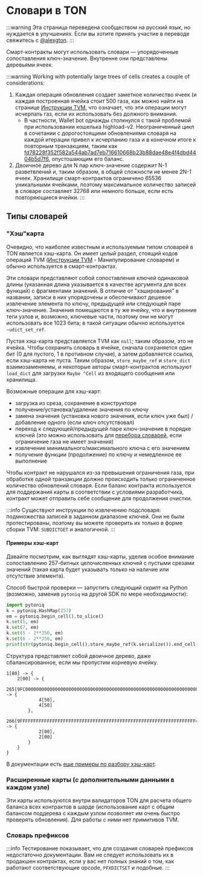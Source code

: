 # Словари в TON

:::warning
Эта страница переведена сообществом на русский язык, но нуждается в улучшениях. Если вы хотите принять участие в переводе свяжитесь с [@alexgton](https://t.me/alexgton).
:::

Смарт-контракты могут использовать словари — упорядоченные сопоставления ключ-значение. Внутренне они представлены деревьями ячеек.

:::warning
Working with potentially large trees of cells creates a couple of considerations:

1. Каждая операция обновления создает заметное количество ячеек (и каждая построенная ячейка стоит 500 газа, как можно найти на странице [Инструкции TVM](/v3/documentation/tvm/instructions#gas-prices), что означает, что эти операции могут исчерпать газ, если их использовать без должного внимания.
    - В частности, Wallet bot однажды столкнулся с такой проблемой при использовании кошелька highload-v2. Неограниченный цикл в сочетании с дорогостоящими обновлениями словаря на каждой итерации привел к исчерпанию газа и в конечном итоге к повторным транзакциям, таким как [fd78228f352f582a544ab7ad7eb716610668b23b88dae48e4f4dbd4404b5d7f6](https://tonviewer.com/transaction/fd78228f352f582a544ab7ad7eb716610668b23b88dae48e4f4dbd4404b5d7f6), опустошающим его баланс.
2. Двоичное дерево для N пар ключ-значение содержит N-1 разветвлений и, таким образом, в общей сложности не менее 2N-1 ячеек. Хранилище смарт-контрактов ограничено 65536 уникальными ячейками, поэтому максимальное количество записей в словаре составляет 32768 или немного больше, если есть повторяющиеся ячейки.
    :::

## Типы словарей

### "Хэш"карта

Очевидно, что наиболее известным и используемым типом словарей в TON является хэш-карта. Он имеет целый раздел, стоящий кодов операций TVM ([Инструкции TVM](/v3/documentation/tvm/instructions#quick-search) - Манипулирование словарем) и обычно используется в смарт-контрактах.

Эти словари представляют собой сопоставления ключей одинаковой длины (указанная длина указывается в качестве аргумента для всех функций) с фрагментами значений. В отличие от "хэширования" в названии, записи в них упорядочены и обеспечивают дешевое извлечение элемента по ключу, предыдущей или следующей паре ключ-значение. Значения помещаются в ту же ячейку, что и внутренние теги узлов и, возможно, ключевые части, поэтому они не могут использовать все 1023 бита; в такой ситуации обычно используется `~udict_set_ref`.

Пустая хэш-карта представляется TVM как `null`; таким образом, это не ячейка. Чтобы сохранить словарь в ячейке, сначала сохраняется один бит (0 для пустого, 1 в противном случае), а затем добавляется ссылка, если хэш-карта не пуста. Таким образом, `store_maybe_ref` и `store_dict` взаимозаменяемы, и некоторые авторы смарт-контрактов используют `load_dict` для загрузки `Maybe ^Cell` из входящего сообщения или хранилища.

Возможные операции для хэш-карт:

- загрузка из среза, сохранение в конструкторе
- получение/установка/удаление значения по ключу
- замена значения (установка нового значения, если ключ уже был) / добавление одного (если ключ отсутствовал)
- переход к следующей/предыдущей паре ключ-значение в порядке ключей (это можно использовать для [перебора словарей](/v3/documentation/smart-contracts/func/cookbook#how-to-iterate-dictionaries), если ограничение газа не имеет значения)
- извлечение минимального/максимального ключа с его значением
- получение функции (продолжение) по ключу и немедленное ее выполнение

Чтобы контракт не нарушался из-за превышения ограничения газа, при обработке одной транзакции должно происходить только ограниченное количество обновлений словаря. Если баланс контракта используется для поддержания карты в соответствии с условиями разработчика, контракт может отправить себе сообщение для продолжения очистки.

:::info
Существуют инструкции по извлечению подсловаря: подмножества записей в заданном диапазоне ключей. Они не были протестированы, поэтому вы можете проверить их только в форме сборки TVM: `SUBDICTGET` и аналогичной.
:::

#### Примеры хэш-карт

Давайте посмотрим, как выглядят хэш-карты, уделив особое внимание сопоставлению 257-битных целочисленных ключей с пустыми срезами значений (такая карта будет указывать только на наличие или отсутствие элемента).

Способ быстрой проверки — запустить следующий скрипт на Python (возможно, заменив `pytoniq` на другой SDK по мере необходимости):

```python
import pytoniq
k = pytoniq.HashMap(257)
em = pytoniq.begin_cell().to_slice()
k.set(5, em)
k.set(7, em)
k.set(5 - 2**256, em)
k.set(6 - 2**256, em)
print(str(pytoniq.begin_cell().store_maybe_ref(k.serialize()).end_cell()))
```

Структура представляет собой двоичное дерево, даже сбалансированное, если мы пропустим корневую ячейку.

```
1[80] -> {
	2[00] -> {
		265[9FC00000000000000000000000000000000000000000000000000000000000000080] -> {
			4[50],
			4[50]
		},
		266[9FFFFFFFFFFFFFFFFFFFFFFFFFFFFFFFFFFFFFFFFFFFFFFFFFFFFFFFFFFFFFFFFF40] -> {
			2[00],
			2[00]
		}
	}
}
```

В документации есть [еще примеры по разбору хэш-карт](/v3/documentation/data-formats/tlb/types#hashmap-parsing-example).

### Расширенные карты (с дополнительными данными в каждом узле)

Эти карты используются внутри валидаторов TON для расчета общего баланса всех контрактов в шарде (использование карт с общим балансом поддерева с каждым узлом позволяет им очень быстро проверять обновления). Для работы с ними нет примитивов TVM.

### Словарь префиксов

:::info
Тестирование показывает, что для создания словарей префиксов недостаточно документации. Вам не следует использовать их в продакшен контрактах, если у вас нет полных знаний о том, как работают соответствующие opcode, `PFXDICTSET` и подобные.
:::
